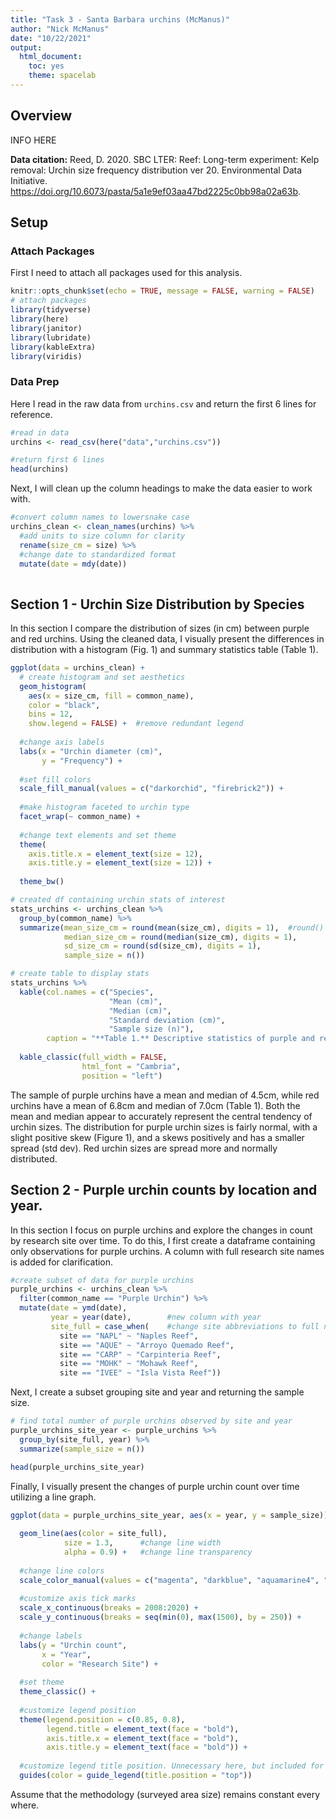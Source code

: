 ```yaml
---
title: "Task 3 - Santa Barbara urchins (McManus)"
author: "Nick McManus"
date: "10/22/2021"
output: 
  html_document: 
    toc: yes
    theme: spacelab
---
```


## Overview

INFO HERE

**Data citation:** Reed, D. 2020. SBC LTER: Reef: Long-term experiment: Kelp removal: Urchin size frequency distribution ver 20. Environmental Data Initiative. <https://doi.org/10.6073/pasta/5a1e9ef03aa47bd2225c0bb98a02a63b>.

## Setup

### Attach Packages

First I need to attach all packages used for this analysis.

```r
knitr::opts_chunk$set(echo = TRUE, message = FALSE, warning = FALSE)
# attach packages
library(tidyverse)
library(here)
library(janitor)
library(lubridate)
library(kableExtra)
library(viridis)
```

### Data Prep

Here I read in the raw data from `urchins.csv` and return the first 6 lines for reference.

```r
#read in data
urchins <- read_csv(here("data","urchins.csv"))

#return first 6 lines
head(urchins)
```

Next, I will clean up the column headings to make the data easier to work with.

```r
#convert column names to lowersnake case
urchins_clean <- clean_names(urchins) %>% 
  #add units to size column for clarity
  rename(size_cm = size) %>% 
  #change date to standardized format
  mutate(date = mdy(date))
  
```


## Section 1 - Urchin Size Distribution by Species

In this section I compare the distribution of sizes (in cm) between purple and red urchins. Using the cleaned data, I visually present the differences in distribution with a histogram (Fig. 1) and summary statistics table (Table 1).

```r

ggplot(data = urchins_clean) +
  # create histogram and set aesthetics
  geom_histogram(
    aes(x = size_cm, fill = common_name),
    color = "black",
    bins = 12,
    show.legend = FALSE) +  #remove redundant legend
  
  #change axis labels
  labs(x = "Urchin diameter (cm)",
       y = "Frequency") +
  
  #set fill colors
  scale_fill_manual(values = c("darkorchid", "firebrick2")) +
  
  #make histogram faceted to urchin type 
  facet_wrap(~ common_name) +
  
  #change text elements and set theme
  theme(
    axis.title.x = element_text(size = 12),
    axis.title.y = element_text(size = 12)) +
  
  theme_bw()

```

```r
# created df containing urchin stats of interest
stats_urchins <- urchins_clean %>% 
  group_by(common_name) %>% 
  summarize(mean_size_cm = round(mean(size_cm), digits = 1),  #round() changes sigfigs
            median_size_cm = round(median(size_cm), digits = 1),
            sd_size_cm = round(sd(size_cm), digits = 1),
            sample_size = n())

# create table to display stats
stats_urchins %>% 
  kable(col.names = c("Species",
                      "Mean (cm)",
                      "Median (cm)",
                      "Standard deviation (cm)",
                      "Sample size (n)"),
        caption = "**Table 1.** Descriptive statistics of purple and red urchin sizes.") %>% 
  
  kable_classic(full_width = FALSE,
                html_font = "Cambria",
                position = "left")
```

The sample of purple urchins have a mean and median of 4.5cm, while red urchins have a mean of 6.8cm and median of 7.0cm (Table 1). Both the mean and median appear to accurately represent the central tendency of urchin sizes. The distribution for purple urchin sizes is fairly normal, with a slight positive skew (Figure 1), and a skews positively and has a smaller spread (std dev). Red urchin sizes are spread more and normally distributed.



## Section 2 - Purple urchin counts by location and year.

In this section I focus on purple urchins and explore the changes in count by research site over time. To do this, I first create a dataframe containing only observations for purple urchins. A column with full research site names is added for clarification.

```r
#create subset of data for purple urchins
purple_urchins <- urchins_clean %>% 
  filter(common_name == "Purple Urchin") %>% 
  mutate(date = ymd(date),
         year = year(date),        #new column with year
         site_full = case_when(    #change site abbreviations to full names
           site == "NAPL" ~ "Naples Reef",
           site == "AQUE" ~ "Arroyo Quemado Reef",
           site == "CARP" ~ "Carpinteria Reef",
           site == "MOHK" ~ "Mohawk Reef",
           site == "IVEE" ~ "Isla Vista Reef"))
```

Next, I create a subset grouping site and year and returning the sample size.

```r
# find total number of purple urchins observed by site and year
purple_urchins_site_year <- purple_urchins %>% 
  group_by(site_full, year) %>% 
  summarize(sample_size = n())

head(purple_urchins_site_year)
```


Finally, I visually present the changes of purple urchin count over time utilizing a line graph.

```r
ggplot(data = purple_urchins_site_year, aes(x = year, y = sample_size)) +
  
  geom_line(aes(color = site_full),
            size = 1.3,      #change line width
            alpha = 0.9) +   #change line transparency
  
  #change line colors
  scale_color_manual(values = c("magenta", "darkblue", "aquamarine4", "firebrick3", "goldenrod")) +
  
  #customize axis tick marks
  scale_x_continuous(breaks = 2008:2020) +
  scale_y_continuous(breaks = seq(min(0), max(1500), by = 250)) +
  
  #change labels
  labs(y = "Urchin count",
       x = "Year",
       color = "Research Site") +
  
  #set theme
  theme_classic() + 
  
  #customize legend position
  theme(legend.position = c(0.85, 0.8),
        legend.title = element_text(face = "bold"),
        axis.title.x = element_text(face = "bold"), 
        axis.title.y = element_text(face = "bold")) +
  
  #customize legend title position. Unnecessary here, but included for future reference!
  guides(color = guide_legend(title.position = "top"))
```
Assume that the methodology (surveyed area size) remains constant every where. 
